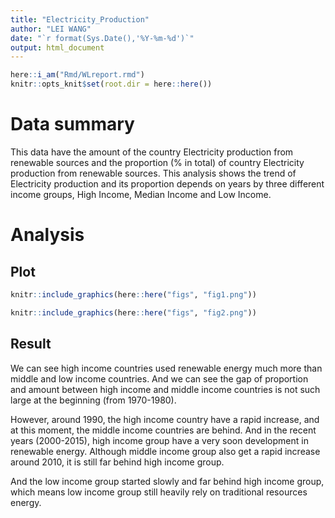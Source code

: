```yaml
---
title: "Electricity_Production"
author: "LEI WANG"
date: "`r format(Sys.Date(),'%Y-%m-%d')`"
output: html_document
---
```


```r
here::i_am("Rmd/WLreport.rmd")
knitr::opts_knit$set(root.dir = here::here())
```


# Data summary

This data have the amount of the country Electricity production from renewable sources and the proportion (% in total) of country Electricity production from renewable sources. This analysis shows the trend of Electricity production and its proportion depends on years by three different income groups, High Income, Median Income and Low Income.

# Analysis
## Plot

```r
knitr::include_graphics(here::here("figs", "fig1.png"))
```


```r
knitr::include_graphics(here::here("figs", "fig2.png"))
```


## Result
We can see high income countries used renewable energy much more than middle and low income countries. And we can see the gap of proportion and amount between high income and middle income countries is not such large at the beginning (from 1970-1980).

However, around 1990, the high income country have a rapid increase, and at this moment, the middle income countries are behind. And in the recent years (2000-2015), high income group have a very soon development in renewable energy. Although middle income group also get a rapid increase around 2010, it is still far behind high income group.

And the low income group started slowly and far behind high income group, which means low income group still heavily rely on traditional resources energy.



